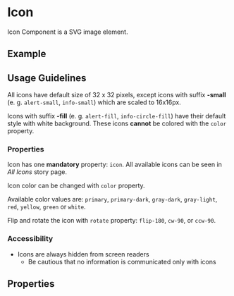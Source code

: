 
<Meta title="Components/Icon" />

# Icon

Icon Component is a SVG image element.

## Example

<Canvas of={IconStories.Example}></Canvas>

## Usage Guidelines

All icons have default size of 32 x 32 pixels, except icons with suffix **-small** (e. g. `alert-small`, `info-small`) which are scaled to 16x16px.

Icons with suffix **-fill** (e. g. `alert-fill`, `info-circle-fill`) have their default style with white background. These icons **cannot** be colored with the `color` property.

### Properties

Icon has one **mandatory** property: `icon`. All available icons can be seen in _All Icons_ story page.

Icon color can be changed with `color` property.

Available color values are: `primary`, `primary-dark`, `gray-dark`, `gray-light`, `red`, `yellow`, `green` or `white`.

Flip and rotate the icon with `rotate` property: `flip-180`, `cw-90`, or `ccw-90`.

### Accessibility

- Icons are always hidden from screen readers
  - Be cautious that no information is communicated only with icons

## Properties

<ArgTypes of={IconComponent} />
